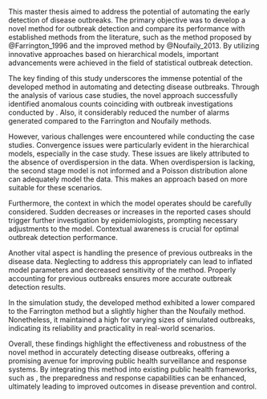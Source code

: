 \chapter{Conclusion}

This master thesis aimed to address the potential of automating the early detection of disease outbreaks. The primary objective was to develop a novel method for outbreak detection and compare its performance with established methods from the literature, such as the method proposed by @Farrington_1996 and the improved method by @Noufaily_2013. By utilizing innovative approaches based on hierarchical models, important advancements were achieved in the field of statistical outbreak detection.

The key finding of this study underscores the immense potential of the developed method in automating and detecting disease outbreaks. Through the analysis of various case studies, the novel approach successfully identified anomalous counts coinciding with outbreak investigations conducted by \gls{SSI}. Also, it considerably reduced the number of alarms generated compared to the Farrington and Noufaily methods. 

However, various challenges were encountered while conducting the case studies. Convergence issues were particularly evident in the hierarchical models, especially in the \gls{LIST} case study. These issues are likely attributed to the absence of overdispersion in the data. When overdispersion is lacking, the second stage model is not informed and a Poisson distribution alone can adequately model the data. This makes an approach based on \glspl{GLM} more suitable for these scenarios.

Furthermore, the context in which the model operates should be carefully considered. Sudden decreases or increases in the reported cases should trigger further investigation by epidemiologists, prompting necessary adjustments to the model. Contextual awareness is crucial for optimal outbreak detection performance.

Another vital aspect is handling the presence of previous outbreaks in the disease data. Neglecting to address this appropriately can lead to inflated model parameters and decreased sensitivity of the method. Properly accounting for previous outbreaks ensures more accurate outbreak detection results.

In the simulation study, the developed method exhibited a lower \gls{FPR} compared to the Farrington method but a slightly higher \gls{FPR} than the Noufaily method. Nonetheless, it maintained a high \gls{POD} for varying sizes of simulated outbreaks, indicating its reliability and practicality in real-world scenarios.

Overall, these findings highlight the effectiveness and robustness of the novel method in accurately detecting disease outbreaks, offering a promising avenue for improving public health surveillance and response systems. By integrating this method into existing public health frameworks, such as \gls{MiBa}, the preparedness and response capabilities can be enhanced, ultimately leading to improved outcomes in disease prevention and control.

\cleardoublepage